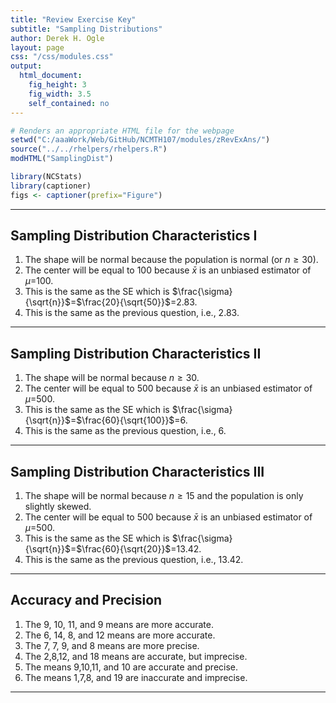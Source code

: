 ```yaml
---
title: "Review Exercise Key"
subtitle: "Sampling Distributions"
author: Derek H. Ogle
layout: page
css: "/css/modules.css"
output:
  html_document:
    fig_height: 3
    fig_width: 3.5
    self_contained: no
---
```


```r
# Renders an appropriate HTML file for the webpage
setwd("C:/aaaWork/Web/GitHub/NCMTH107/modules/zRevExAns/")
source("../../rhelpers/rhelpers.R")
modHTML("SamplingDist")
```
```r
library(NCStats)
library(captioner)
figs <- captioner(prefix="Figure")
```

----

## Sampling Distribution Characteristics I

1. The shape will be normal because the population is normal (or $n\geq30$).
1. The center will be equal to 100 because $\bar{x}$ is an unbiased estimator of $\mu$=100.
1. This is the same as the SE which is $\frac{\sigma}{\sqrt{n}}$=$\frac{20}{\sqrt{50}}$=2.83.
1. This is the same as the previous question, i.e., 2.83.

----

## Sampling Distribution Characteristics II

  1. The shape will be normal because $n\geq30$.
  1. The center will be equal to 500 because $\bar{x}$ is an unbiased estimator of $\mu$=500.
  1. This is the same as the SE which is $\frac{\sigma}{\sqrt{n}}$=$\frac{60}{\sqrt{100}}$=6.
  1. This is the same as the previous question, i.e., 6.

----

## Sampling Distribution Characteristics III

1. The shape will be normal because $n\geq15$ and the population is only slightly skewed.
1. The center will be equal to 500 because $\bar{x}$ is an unbiased estimator of $\mu$=500.
1. This is the same as the SE which is $\frac{\sigma}{\sqrt{n}}$=$\frac{60}{\sqrt{20}}$=13.42.
1. This is the same as the previous question, i.e., 13.42.

----

## Accuracy and Precision

1. The 9, 10, 11, and 9 means are more accurate.
1. The 6, 14, 8, and 12 means are more accurate.
1. The 7, 7, 9, and 8 means are more precise.
1. The 2,8,12, and 18 means are accurate, but imprecise.
1. The means 9,10,11, and 10 are accurate and precise.
1. The means 1,7,8, and 19 are inaccurate and imprecise.

----
